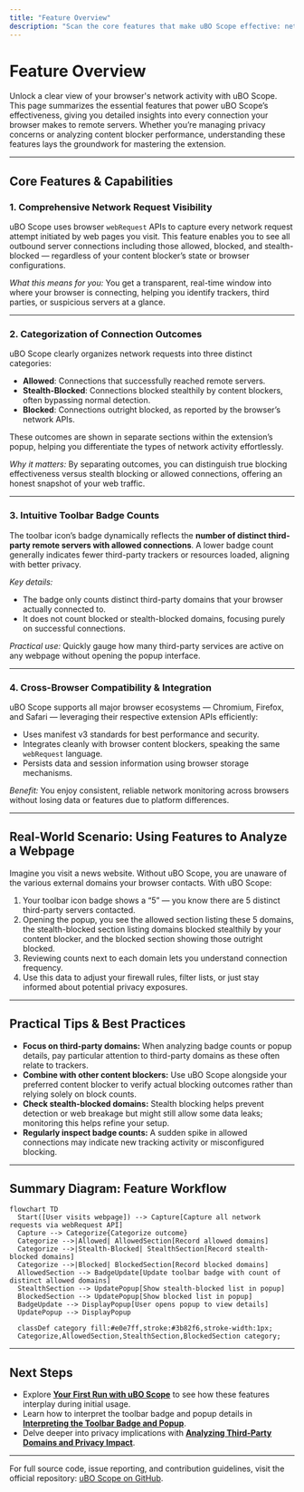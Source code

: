 ```yaml
---
title: "Feature Overview"
description: "Scan the core features that make uBO Scope effective: network request visibility, categorization of connection outcomes, badge count explanations, and cross-browser compatibility. This page offers a quick-reference summary, setting a foundation for deeper exploration."
---
```


# Feature Overview

Unlock a clear view of your browser's network activity with uBO Scope. This page summarizes the essential features that power uBO Scope’s effectiveness, giving you detailed insights into every connection your browser makes to remote servers. Whether you’re managing privacy concerns or analyzing content blocker performance, understanding these features lays the groundwork for mastering the extension.

---

## Core Features & Capabilities

### 1. Comprehensive Network Request Visibility
uBO Scope uses browser `webRequest` APIs to capture every network request attempt initiated by web pages you visit. This feature enables you to see all outbound server connections including those allowed, blocked, and stealth-blocked — regardless of your content blocker’s state or browser configurations.

*What this means for you:* You get a transparent, real-time window into where your browser is connecting, helping you identify trackers, third parties, or suspicious servers at a glance.

---

### 2. Categorization of Connection Outcomes
uBO Scope clearly organizes network requests into three distinct categories:

- **Allowed**: Connections that successfully reached remote servers.
- **Stealth-Blocked**: Connections blocked stealthily by content blockers, often bypassing normal detection.
- **Blocked**: Connections outright blocked, as reported by the browser’s network APIs.

These outcomes are shown in separate sections within the extension’s popup, helping you differentiate the types of network activity effortlessly.

*Why it matters:* By separating outcomes, you can distinguish true blocking effectiveness versus stealth blocking or allowed connections, offering an honest snapshot of your web traffic.

---

### 3. Intuitive Toolbar Badge Counts
The toolbar icon’s badge dynamically reflects the **number of distinct third-party remote servers with allowed connections**. A lower badge count generally indicates fewer third-party trackers or resources loaded, aligning with better privacy.

*Key details:* 
- The badge only counts distinct third-party domains that your browser actually connected to.
- It does not count blocked or stealth-blocked domains, focusing purely on successful connections.

*Practical use:* Quickly gauge how many third-party services are active on any webpage without opening the popup interface.

---

### 4. Cross-Browser Compatibility & Integration
uBO Scope supports all major browser ecosystems — Chromium, Firefox, and Safari — leveraging their respective extension APIs efficiently:

- Uses manifest v3 standards for best performance and security.
- Integrates cleanly with browser content blockers, speaking the same `webRequest` language.
- Persists data and session information using browser storage mechanisms.

*Benefit:* You enjoy consistent, reliable network monitoring across browsers without losing data or features due to platform differences.

---

## Real-World Scenario: Using Features to Analyze a Webpage
Imagine you visit a news website. Without uBO Scope, you are unaware of the various external domains your browser contacts. With uBO Scope:

1. Your toolbar icon badge shows a “5” — you know there are 5 distinct third-party servers contacted.
2. Opening the popup, you see the allowed section listing these 5 domains, the stealth-blocked section listing domains blocked stealthily by your content blocker, and the blocked section showing those outright blocked.
3. Reviewing counts next to each domain lets you understand connection frequency.
4. Use this data to adjust your firewall rules, filter lists, or just stay informed about potential privacy exposures.

---

## Practical Tips & Best Practices

- **Focus on third-party domains:** When analyzing badge counts or popup details, pay particular attention to third-party domains as these often relate to trackers.
- **Combine with other content blockers:** Use uBO Scope alongside your preferred content blocker to verify actual blocking outcomes rather than relying solely on block counts.
- **Check stealth-blocked domains:** Stealth blocking helps prevent detection or web breakage but might still allow some data leaks; monitoring this helps refine your setup.
- **Regularly inspect badge counts:** A sudden spike in allowed connections may indicate new tracking activity or misconfigured blocking.

---

## Summary Diagram: Feature Workflow
```mermaid
flowchart TD
  Start([User visits webpage]) --> Capture[Capture all network requests via webRequest API]
  Capture --> Categorize{Categorize outcome}
  Categorize -->|Allowed| AllowedSection[Record allowed domains]
  Categorize -->|Stealth-Blocked| StealthSection[Record stealth-blocked domains]
  Categorize -->|Blocked| BlockedSection[Record blocked domains]
  AllowedSection --> BadgeUpdate[Update toolbar badge with count of distinct allowed domains]
  StealthSection --> UpdatePopup[Show stealth-blocked list in popup]
  BlockedSection --> UpdatePopup[Show blocked list in popup]
  BadgeUpdate --> DisplayPopup[User opens popup to view details]
  UpdatePopup --> DisplayPopup

  classDef category fill:#e0e7ff,stroke:#3b82f6,stroke-width:1px;
  Categorize,AllowedSection,StealthSection,BlockedSection category;
```

---

## Next Steps
- Explore **[Your First Run with uBO Scope](getting-started/first-steps-usage/first-run-experience)** to see how these features interplay during initial usage.
- Learn how to interpret the toolbar badge and popup details in **[Interpreting the Toolbar Badge and Popup](getting-started/first-steps-usage/interpreting-results)**.
- Delve deeper into privacy implications with **[Analyzing Third-Party Domains and Privacy Impact](guides/practical-usage-patterns/analyzing-third-party-domains)**.

---

For full source code, issue reporting, and contribution guidelines, visit the official repository: [uBO Scope on GitHub](https://github.com/gorhill/uBO-Scope).
